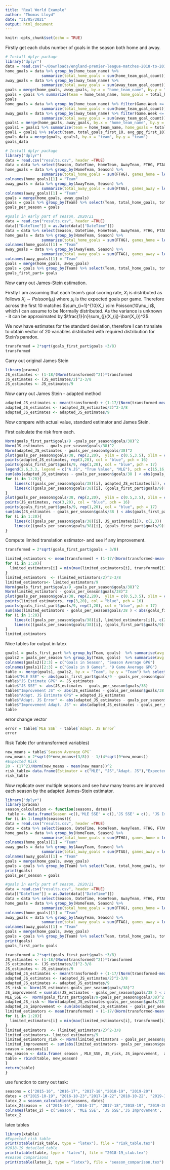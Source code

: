 ```yaml
---
title: "Real World Example"
author: "Thomas Lloyd"
date: "31/05/2021"
output: html_document
---
```


```r
knitr::opts_chunk$set(echo = TRUE)
```

Firstly get each clubs number of goals in the season both home and away.
```r
# Install dplyr package
library("dplyr")
data = read.csv("~/Downloads/england-premier-league-matches-2018-to-2019-stats.csv", header =TRUE)
home_goals = data %>% group_by(home_team_name) %>%
                summarize(total_home_goals = sum(home_team_goal_count))
away_goals = data %>% group_by(away_team_name) %>%
                summarize(total_away_goals = sum(away_team_goal_count))
goals = merge(home_goals, away_goals, by.x = "home_team_name", by.y = "away_team_name")
goals = goals %>% summarize(team = home_team_name, home_goals = total_home_goals, away_goals = total_away_goals, total_goals = total_home_goals + total_away_goals, avg_gpg = (total_home_goals + total_away_goals)/38)
goals
home_goals = data %>% group_by(home_team_name) %>% filter(Game.Week <= 9) %>%
                summarize(total_home_goals = sum(home_team_goal_count))
away_goals = data %>% group_by(away_team_name) %>% filter(Game.Week <= 9) %>%
                summarize(total_away_goals = sum(away_team_goal_count))
goals1 = merge(home_goals, away_goals, by.x = "home_team_name", by.y = "away_team_name")
goals1 = goals1 %>% summarize(team = home_team_name, home_goals = total_home_goals, away_goals = total_away_goals, total_goals_first_10 = total_home_goals + total_away_goals, avg_gpg_first_10 = (total_home_goals + total_away_goals)/9)
goal1 = goals1 %>% select(team, total_goals_first_10, avg_gpg_first_10)
goals_data = merge(goals, goals1, by.x = "team", by.y = "team")
goals_data
```

```r
# Install dplyr package
library("dplyr")
data = read.csv("results.csv", header =TRUE)
data = data %>% select(Season, DateTime, HomeTeam, AwayTeam, FTHG, FTAG) %>% filter(Season == "2018-19")
home_goals = data %>% group_by(HomeTeam, Season) %>%
                summarise(total_home_goals = sum(FTHG), games_home = length(FTHG)) 
colnames(home_goals)[1] = "Team" 
away_goals = data %>% group_by(AwayTeam, Season) %>%
                summarize(total_away_goals = sum(FTAG), games_away = length(FTAG))
colnames(away_goals)[1] = "Team"
goals = merge(home_goals, away_goals)
goals = goals %>% group_by(Team) %>% select(Team, total_home_goals, total_away_goals, games_home, games_away) %>% summarise(goals = total_home_goals + total_away_goals, games = games_home + games_away)
goals_per_season = goals

#goals in early part of season, 2020/21
data = read.csv("results.csv", header =TRUE)
data[["DateTime"]] = as.Date(data[["DateTime"]])
data = data %>% select(Season, DateTime, HomeTeam, AwayTeam, FTHG, FTAG) %>% filter(Season == "2018-19", DateTime <= "2018-10-22")
home_goals = data %>% group_by(HomeTeam, Season) %>%
                summarize(total_home_goals = sum(FTHG), games_home = length(FTHG))
colnames(home_goals)[1] = "Team" 
away_goals = data %>% group_by(AwayTeam, Season) %>%
                summarize(total_away_goals = sum(FTAG), games_away = length(FTAG))
colnames(away_goals)[1] = "Team"
goals = merge(home_goals, away_goals)
goals = goals %>% group_by(Team) %>% select(Team, total_home_goals, total_away_goals, games_home, games_away) %>% summarise(goals = total_home_goals + total_away_goals, games = games_home + games_away)
goals_first_part= goals
```


Now carry out James-Stein estimation.

Firstly I am assuming that each team's goal scoring rate, $X_i$ is distributed as follows $X_i \sim Poisson(\mu_i)$ where $\mu_i$ is the expected goals per game. Therefore across the first 10 matches $\sum_{i=1}^{10}X_i \sim Poisson(10\mu_i)$, which I can assume to be Normally distributed. As the variance is unknown - it can be approximated by $\frac{1}{n}\sum_{j}(X_{ij}-\bar{X_i})^2$.


We now have estimates for the standard deviation, therefore I can translate to obtain vector of 20 variables distributed with required distribution for Stein's paradox.

```r
transformed = 2*sqrt(goals_first_part$goals +3/8)
transformed
```
Carry out original James Stein
```r
library(pracma)
JS_estimates <- (1-18/(Norm(transformed)^2))*transformed
JS_estimates <- (JS_estimates/2)^2-3/8
JS_estimates <- JS_estimates/9
```

Now carry out James Stein - adapted method
```r
adapted_JS_estimates <- mean(transformed) + (1-17/(Norm(transformed-mean(transformed))^2))*(transformed - mean(transformed))
adapted_JS_estimates <- (adapted_JS_estimates/2)^2-3/8
adapted_JS_estimates <- adapted_JS_estimates/9
```

Now compare with actual value, standard estimator and James Stein.

First calculate the risk from each.

```r
Norm(goals_first_part$goals/9 -goals_per_season$goals/38)^2
Norm(JS_estimates - goals_per_season$goals/38)^2
Norm(adapted_JS_estimates - goals_per_season$goals/38)^2
plot(goals_per_season$goals/38, rep(2,20),  ylim = c(0.5,3.5), xlim = c(0,3.4), yaxt = "n", ylab =  '', xlab = "Estimates", col = "blue", pch = 15)
points(adapted_JS_estimates, rep(3,20), col = "blue", pch = 16)
points(goals_first_part$goals/9, rep(1,20), col = "blue", pch = 17)
legend(2.6,3.3, legend = c("A.JS", "True Value", "MLE"), pch = c(15,16,17), col = c("blue", "blue", "blue"))
sum(abs(adapted_JS_estimates - goals_per_season$goals/38 ) < abs(goals_first_part$goals/9 - goals_per_season$goals/38))
for (i in 1:20){
    lines(c((goals_per_season$goals/38)[i], adapted_JS_estimates[i]), c(2,3))
    lines(c((goals_per_season$goals/38)[i], (goals_first_part$goals/9)[i]), c(2,1))
}
plot(goals_per_season$goals/38, rep(2,20),  ylim = c(0.5,3.5), xlim = c(0,3), yaxt = "n", ylab =  '', xlab = "Estimates", col = "blue", pch = 15)
points(JS_estimates, rep(3,20), col = "blue", pch = 16)
points(goals_first_part$goals/9, rep(1,20), col = "blue", pch = 17)
sum(abs(JS_estimates - goals_per_season$goals/38 ) < abs(goals_first_part$goals/9 - goals_per_season$goals/38))
for (i in 1:20){
    lines(c((goals_per_season$goals/38)[i], JS_estimates[i]), c(2,3))
    lines(c((goals_per_season$goals/38)[i], (goals_first_part$goals/9)[i]), c(2,1))
}
```

Compute limited translation estimator- and see if any improvement.
```r
transformed = 2*sqrt(goals_first_part$goals + 3/8)

limited_estimators <- mean(transformed) + (1-17/(Norm(transformed-mean(transformed))^2))*(transformed - mean(transformed))
for (i in 1:20){
  limited_estimators[i] = min(max(limited_estimators[i], transformed[i] -1),transformed[i] +1)
}
limited_estimators  <- (limited_estimators/2)^2-3/8
limited_estimators<- limited_estimators/9
Norm(goals_first_part$goals/9 -goals_per_season$goals/38)^2
Norm(limited_estimators - goals_per_season$goals/38)^2
plot(goals_per_season$goals/38, rep(2,20),  ylim = c(0.5,3.5), xlim = c(0,3), yaxt = "n", ylab =  '', xlab = "Estimates", col = "blue", pch = 15)
points(limited_estimators, rep(3,20), col = "blue", pch = 16)
points(goals_first_part$goals/9, rep(1,20), col = "blue", pch = 17)
sum(abs(limited_estimators - goals_per_season$goals/38 ) < abs(goals_first_part$goals/9 - goals_per_season$goals/38))
for (i in 1:20){
    lines(c((goals_per_season$goals/38)[i], limited_estimators[i]), c(2,3))
    lines(c((goals_per_season$goals/38)[i], (goals_first_part$goals/9)[i]), c(2,1))
}
limited_estimators
```


Nice tables for output in latex

```r
goals1 = goals_first_part %>% group_by(Team, goals)  %>% summarise(avg = goals/9)
goals2 = goals_per_season %>% group_by(Team, goals)  %>% summarise(avg = goals/38)
colnames(goals2)[2:3] = c("Goals in Season", "Season Average GPG")
colnames(goals1)[2:3] = c("Goals in 9 Games", "9 Game Average GPG")
table <- merge(goals1, goals2, by.x = "Team", by.y = "Team") %>% select(Team, "Season Average GPG", "9 Game Average GPG")
table$"MLE SSE" <- abs(goals_first_part$goals/9 - goals_per_season$goals/38)
table$"JS Estimate GPG" <- JS_estimates
table$"JS SSE" <- abs(JS_estimates - goals_per_season$goals/38)
table$"Improvement JS" <- abs(JS_estimates - goals_per_season$goals/38 ) < abs(goals_first_part$goals/9 - goals_per_season$goals/38)
table$"Adapt. JS Estimate GPG" = adapted_JS_estimates
table$"Adapt. JS Error" <- abs(adapted_JS_estimates - goals_per_season$goals/38) 
table$"Improvement Adapt. JS" <- abs(adapted_JS_estimates - goals_per_season$goals/38 ) < abs(goals_first_part$goals/9 - goals_per_season$goals/38)
table

```
error change vector
```r
error = table$`MLE SSE` - table$`Adapt. JS Error`
error
```
Risk Table (for untransformed variables)

```r
new_means = table$`Season Average GPG`
new_means = 2*sqrt(9*new_means+(3/8)) - 1/(4*sqrt(9*new_means))
#Expected Risk
20 - (17^2)/Norm(new_means - mean(new_means))^2
risk_table= data.frame(Estimator = c("MLE", "JS","Adapt. JS"),"Expected Risk"  = c(20,20 -(18^2)/Norm(new_means)^2, 20 - (17^2)/Norm(new_means - mean(new_means))^2), 'SSE Observed' =c(Norm(new_means-transformed)^2,Norm(new_means-(1-18/(Norm(transformed)^2))*transformed )^2,Norm(new_means -(mean(transformed) + (1-17/(Norm(transformed-mean(transformed))^2))*(transformed - mean(transformed))))^2))
risk_table
```


Now replicate over multiple seasons and see how many teams are improved each season by the adapted James-Stein estimator.

```r
library("dplyr")
library(pracma)
season_calculation <- function(seasons, dates){
 table <- data.frame(Season =c(),'MLE SSE' = c(),'JS SSE' = c(), 'JS Improvement' = c(), 'Adapt. JS SSE' = c(), 'Adapt. JS Improvement' = c(), limited_risk = c(), limited_improvement = c())
for (i in 1:length(seasons)){
data = read.csv("results.csv", header =TRUE)
data = data %>% select(Season, DateTime, HomeTeam, AwayTeam, FTHG, FTAG) %>% filter(Season == seasons[i])
home_goals = data %>% group_by(HomeTeam, Season) %>%
                summarise(total_home_goals = sum(FTHG), games_home = length(FTHG)) 
colnames(home_goals)[1] = "Team" 
away_goals = data %>% group_by(AwayTeam, Season) %>%
                summarize(total_away_goals = sum(FTAG), games_away = length(FTAG))
colnames(away_goals)[1] = "Team"
goals = merge(home_goals, away_goals)
goals = goals %>% group_by(Team) %>% select(Team, total_home_goals, total_away_goals, games_home, games_away) %>% summarise(goals = total_home_goals + total_away_goals, games = games_home + games_away)
print(goals)
goals_per_season = goals

#goals in early part of season, 2020/21
data = read.csv("results.csv", header =TRUE)
data[["DateTime"]] = as.Date(data[["DateTime"]])
data = data %>% select(Season, DateTime, HomeTeam, AwayTeam, FTHG, FTAG) %>% filter(Season == seasons[i], DateTime <=dates[i])
home_goals = data %>% group_by(HomeTeam, Season) %>%
                summarize(total_home_goals = sum(FTHG), games_home = length(FTHG))
colnames(home_goals)[1] = "Team" 
away_goals = data %>% group_by(AwayTeam, Season) %>%
                summarize(total_away_goals = sum(FTAG), games_away = length(FTAG))
colnames(away_goals)[1] = "Team"
goals = merge(home_goals, away_goals)
goals = goals %>% group_by(Team) %>% select(Team, total_home_goals, total_away_goals, games_home, games_away) %>% summarise(goals = total_home_goals + total_away_goals, games = games_home + games_away)
print(goals)
goals_first_part= goals

transformed = 2*sqrt(goals_first_part$goals +3/8)
JS_estimates <- (1-18/(Norm(transformed)^2))*transformed
JS_estimates <- (JS_estimates/2)^2-3/8
JS_estimates <- JS_estimates/9
adapted_JS_estimates <- mean(transformed) + (1-17/(Norm(transformed-mean(transformed))^2))*(transformed - mean(transformed))
adapted_JS_estimates <- (adapted_JS_estimates/2)^2-3/8
adapted_JS_estimates <- adapted_JS_estimates/9
JS_risk <- Norm(JS_estimates-goals_per_season$goals/38)^2
JS_improvement = sum(abs(JS_estimates - goals_per_season$goals/38 ) < abs(goals_first_part$goals/9 - goals_per_season$goals/38))
MLE_SSE <-  Norm(goals_first_part$goals/9-goals_per_season$goals/38)^2
adapted_JS_risk <- Norm(adapted_JS_estimates-goals_per_season$goals/38)^2
adapted_JS_improvement <- sum(abs(adapted_JS_estimates - goals_per_season$goals/38 ) < abs(goals_first_part$goals/9 - goals_per_season$goals/38))
limited_estimators <- mean(transformed) + (1-17/(Norm(transformed-mean(transformed))^2))*(transformed - mean(transformed))
for (i in 1:20){
  limited_estimators[i] = min(max(limited_estimators[i], transformed[i] -1),transformed[i] +1)
}
limited_estimators  <- (limited_estimators/2)^2-3/8
limited_estimators<- limited_estimators/9
limited_estimators_risk <- Norm(limited_estimators - goals_per_season$goals/38)^2
limited_improvement <- sum(abs(limited_estimators- goals_per_season$goals/38 ) < abs(goals_first_part$goals/9 - goals_per_season$goals/38))
season = seasons[i]
new_season <- data.frame( season , MLE_SSE, JS_risk, JS_improvement,  adapted_JS_risk, adapted_JS_improvement, limited_estimators_risk, limited_improvement)
table = rbind(table, new_season)
}
return(table)
}
```

use function to carry out task:
```r
seasons = c("2015-16", "2016-17", "2017-18","2018-19", "2019-20")
dates = c("2015-10-19", "2016-10-23","2017-10-22","2018-10-22", "2019-10-21")
latex_2 = season_calculation(seasons, dates)
latex_2$season =  c("2015-16", "2016-17", "2017-18","2018-19", "2019-20")
colnames(latex_2) = c('Season', 'MLE SSE', 'JS SSE','JS Improvement', 'Adapt. JS SSE', 'Adapt. JS Improvement', 'Lim. Trans. SSE', 'Lim. Trans. Improvement' )
latex_2
```

latex tables
```r
library(xtable)
#Expected risk table
print(xtable(risk_table, type = "latex"), file = "risk_table.tex")
#2018-19 detailed table
print(xtable(table, type = "latex"), file = "2018-19_club.tex")
#season comparisons
print(xtable(latex_2, type = "latex"), file = "season_comparison.tex")
```


